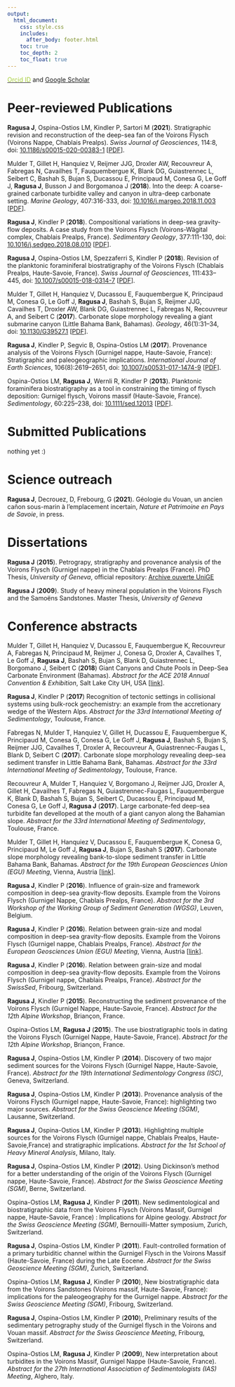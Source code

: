 ```yaml
---
output:
  html_document:
    css: style.css
    includes:
      after_body: footer.html
    toc: true
    toc_depth: 2
    toc_float: true
---
```


<link rel="stylesheet" href="styles.css" type="text/css">

<a href="https://orcid.org/0000-0002-6597-7475"><font color="a6ce39">Orcid ID</font></a> and [Google Scholar](https://scholar.google.fr/citations?user=dcONfmgAAAAJ)

Peer-reviewed Publications
==========================

**Ragusa J**, Ospina-Ostios LM, Kindler P, Sartori M (**2021**). Stratigraphic revision and reconstruction of the deep-sea fan of the Voirons Flysch (Voirons Nappe, Chablais Prealps). *Swiss Journal of Geosciences*, 114:8, doi: [10.1186/s00015-020-00383-1](https://link.springer.com/article/10.1186%2Fs00015-020-00383-1) [[PDF](files/Ragusa2021a.pdf)].

Mulder T, Gillet H, Hanquiez V, Reijmer JJG, Droxler AW, Recouvreur A, Fabregas N, Cavailhes T, Fauquembergue K, Blank DG, Guiastrennec L, Seibert C, Bashah S, Bujan S, Ducassou E, Principaud M, Conesa G, Le Goff J, **Ragusa J**, Busson J and Borgomanoa J (**2018**). Into the deep: A coarse-grained carbonate turbidite valley and canyon in ultra-deep carbonate setting. *Marine Geology*, 407:316-333, doi: [10.1016/j.margeo.2018.11.003](https://www.sciencedirect.com/science/article/abs/pii/S0025322718302032) [[PDF](files/Mulder2018.pdf)].

**Ragusa J**, Kindler P (**2018**). Compositional variations in deep-sea gravity-flow deposits. A case study from the Voirons Flysch (Voirons-Wägital complex, Chablais Prealps, France). *Sedimentary Geology*, 377:111-130, doi: [10.1016/j.sedgeo.2018.08.010](https://www.sciencedirect.com/science/article/pii/S0037073818302033) [[PDF](files/Ragusa2018b.pdf)].

**Ragusa J**, Ospina-Ostios LM, Spezzaferri S, Kindler P (**2018**). Revision of the planktonic foraminiferal biostratigraphy of the Voirons Flysch (Chablais Prealps, Haute-Savoie, France). *Swiss Journal of Geosciences*, 111:433--445, doi: [10.1007/s00015-018-0314-7](https://link.springer.com/article/10.1007%2Fs00015-018-0314-7) [[PDF](files/Ragusa2018a.pdf)].

Mulder T, Gillet H, Hanquiez V, Ducassou E, Fauquembergue K, Principaud M, Conesa G, Le Goff J, **Ragusa J**, Bashah S, Bujan S, Reijmer JJG, Cavailhes T, Droxler AW, Blank DG, Guiastrennec L, Fabregas N, Recouvreur A, and Seibert C (**2017**). Carbonate slope morphology revealing a giant submarine canyon (Little Bahama Bank, Bahamas). *Geology*, 46(1):31--34, doi: [10.1130/G39527.1](https://pubs.geoscienceworld.org/gsa/geology/article-abstract/46/1/31/522865/carbonate-slope-morphology-revealing-a-giant?redirectedFrom=fulltext) [[PDF](files/Mulder2017.pdf)].

**Ragusa J**, Kindler P, Segvic B, Ospina-Ostios LM (**2017**). Provenance analysis of the Voirons Flysch (Gurnigel nappe, Haute-Savoie, France): Stratigraphic and paleogeographic implications. *International Journal of Earth Sciences*, 106(8):2619--2651, doi: [10.1007/s00531-017-1474-9](http://link.springer.com/article/10.1007%2Fs00531-017-1474-9) [[PDF](files/Ragusa2017a.pdf)].

Ospina-Ostios LM, **Ragusa J**, Wernli R, Kindler P (**2013**). Planktonic foraminifera biostratigraphy as a tool in constraining the timing of flysch deposition: Gurnigel flysch, Voirons massif (Haute-Savoie, France). *Sedimentology*, 60:225--238, doi: [10.1111/sed.12013](http://onlinelibrary.wiley.com/doi/10.1111/sed.12013/abstract;jsessionid=5A54433B3561A853F6DBF83958E6C356.f03t03) [[PDF](files/Ospina-Ostios2013.pdf)].

Submitted Publications
======================

nothing yet :)

Science outreach
================

**Ragusa J**, Decrouez, D, Frebourg, G (**2021**). Géologie du Vouan, un ancien cañon sous-marin à l'emplacement incertain, *Nature et Patrimoine en Pays de Savoie*, in press.

Dissertations
=============

**Ragusa J** (**2015**). Petrograpy, stratigraphy and provenance analysis of the Voirons Flysch (Gurnigel nappe) in the Chablais Prealps (France). PhD Thesis, *University of Geneva*, official repository: [Archive ouverte UniGE](https://archive-ouverte.unige.ch/unige:75519)

**Ragusa J** (**2009**). Study of heavy mineral population in the Voirons Flysch and the Samoëns Sandstones. Master Thesis, *University of Geneva*

Conference abstracts
====================

Mulder T, Gillet H, Hanquiez V, Ducassou E, Fauquembergue K, Recouvreur A, Fabregas N, Principaud M, Reijmer J, Conesa G, Droxler A, Cavailhes T, Le Goff J, **Ragusa J**, Bashah S, Bujan S, Blank D, Guiastrennec L, Borgomano J, Seibert C (**2018**) Giant Canyons and Chute Pools in Deep-Sea Carbonate Environment (Bahamas). *Abstract for the ACE 2018 Annual Convention & Exhibition*, Salt Lake City UH, USA [[link](http://www.searchanddiscovery.com/abstracts/html/2018/ace2018/abstracts/2857683.html)].

**Ragusa J**, Kindler P (**2017**) Recognition of tectonic settings in collisional systems using bulk-rock geochemistry: an example from the accretionary wedge of the Western Alps. *Abstract for the 33rd International Meeting of Sedimentology*, Toulouse, France.

Fabregas N, Mulder T, Hanquiez V, Gillet H, Ducassou E, Fauquembergue K, Principaud M, Conesa G, Conesa G, Le Goff J, **Ragusa J**, Bashah S, Bujan S, Reijmer JJG, Cavailhes T, Droxler A, Recouvreur A, Guiastrennec-Faugas L, Blank D, Seibert C (**2017**). Carbonate slope morphology revealing deep-sea sediment transfer in Little Bahama Bank, Bahamas. *Abstract for the 33rd International Meeting of Sedimentology*, Toulouse, France.

Recouvreur A, Mulder T, Hanquiez V, Borgomano J, Reijmer JJG, Droxler A, Gillet H, Cavailhes T, Fabregas N, Guiastrennec-Faugas L, Fauquembergue K, Blank D, Bashah S, Bujan S, Seibert C, Ducassou E, Principaud M, Conesa G, Le Goff J, **Ragusa J** (**2017**). Large carbonate-fed deep-sea turbidite fan develloped at the mouth of a giant canyon along the Bahamian slope. *Abstract for the 33rd International Meeting of Sedimentology*, Toulouse, France.

Mulder T, Gillet H, Hanquiez V, Ducassou E, Fauquembergue K, Conesa G, Principaud M, Le Goff J, **Ragusa J**, Bujan S, Bashah S (**2017**). Carbonate slope morphology revealing bank-to-slope sediment transfer in Little Bahama Bank, Bahamas. *Abstract for the 19th European Geosciences Union (EGU) Meeting*, Vienna, Austria [[link](http://adsabs.harvard.edu/abs/2017EGUGA..1919235M)].

**Ragusa J**, Kindler P (**2016**). Influence of grain-size and framework composition in deep-sea gravity-flow deposits. Example from the Voirons Flysch (Gurnigel Nappe, Chablais Prealps, France). *Abstract for the 3rd Workshop of the Working Group of Sediment Generation (WGSG)*, Leuven, Belgium.

**Ragusa J**, Kindler P (**2016**). Relation between grain-size and modal composition in deep-sea gravity-flow deposits. Example from the Voirons Flysch (Gurnigel nappe, Chablais Prealps, France). *Abstract for the European Geosciences Union (EGU) Meeting*, Vienna, Austria [[link](http://adsabs.harvard.edu/abs/2016EGUGA..1813066R)].

**Ragusa J**, Kindler P (**2016**). Relation between grain-size and modal composition in deep-sea gravity-flow deposits. Example from the Voirons Flysch (Gurnigel nappe, Chablais Prealps, France). *Abstract for the SwissSed*, Fribourg, Switzerland.

**Ragusa J**, Kindler P (**2015**). Reconstructing the sediment provenance of the Voirons Flysch (Gurnigel Nappe, Haute-Savoie, France). *Abstract for the 12th Alpine Workshop*, Briançon, France.

Ospina-Ostios LM, **Ragusa J** (**2015**). The use biostratigraphic tools in dating the Voirons Flysch (Gurnigel Nappe, Haute-Savoie, France). *Abstract for the 12th Alpine Workshop*, Briançon, France.

**Ragusa J**, Ospina-Ostios LM, Kindler P (**2014**). Discovery of two major sediment sources for the Voirons Flysch (Gurnigel Nappe, Haute-Savoie, France). *Abstract for the 19th International Sedimentology Congress (ISC)*, Geneva, Switzerland.

**Ragusa J**, Ospina-Ostios LM, Kindler P (**2013**). Provenance analysis of the Voirons Flysch (Gurnigel nappe, Haute-Savoie, France): highlighting two major sources. *Abstract for the Swiss Geoscience Meeting (SGM)*, Lausanne, Switzerland.

**Ragusa J**, Ospina-Ostios LM, Kindler P (**2013**). Highlighting multiple sources for the Voirons Flysch (Gurnigel nappe, Chablais Prealps, Haute-Savoie,France) and stratigraphic implications. *Abstract for the 1st School of Heavy Mineral Analysis*, Milano, Italy.

**Ragusa J**, Ospina-Ostios LM, Kindler P (**2012**). Using Dickinson's method for a better understanding of the origin of the Voirons Flysch (Gurnigel nappe, Haute-Savoie, France). *Abstract for the Swiss Geoscience Meeting (SGM)*, Berne, Switzerland.

Ospina-Ostios LM, **Ragusa J**, Kindler P (**2011**). New sedimentological and biostratigraphic data from the Voirons Flysch (Voirons Massif, Gurnigel nappe, Haute-Savoie, France) : Implications for Alpine geology. *Abstract for the Swiss Geoscience Meeting (SGM)*, Bernouilli-Matter symposium, Zurich, Switzerland.

**Ragusa J**, Ospina-Ostios LM, Kindler P (**2011**). Fault-controlled formation of a primary turbiditic channel within the Gurnigel Flysch in the Voirons Massif (Haute-Savoie, France) during the Late Eocene. *Abstract for the Swiss Geoscience Meeting (SGM)*, Zurich, Switzerland.

Ospina-Ostios LM, **Ragusa J**, Kindler P (**2010**), New biostratigraphic data from the Voirons Sandstones (Voirons massif, Haute-Savoie, France): implications for the paleogeography for the Gurnigel nappe. *Abstract for the Swiss Geoscience Meeting (SGM)*, Fribourg, Switzerland.

**Ragusa J**, Ospina-Ostios LM, Kindler P (**2010**), Preliminary results of the sedimentary petrography study of the Gurnigel flysch in the Voirons and Vouan massif. *Abstract for the Swiss Geoscience Meeting*, Fribourg, Switzerland.

Ospina-Ostios LM, **Ragusa J**, Kindler P (**2009**), New interpretation about turbidites in the Voirons Massif, Gurnigel Nappe (Haute-Savoie, France). *Abstract for the 27th International Association of Sedimentologists (IAS) Meeting*, Alghero, Italy.
